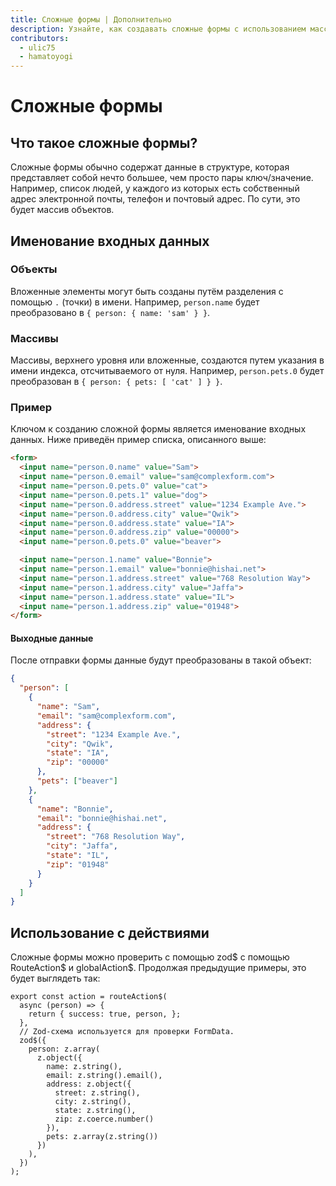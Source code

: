 ```yaml
---
title: Сложные формы | Дополнительно
description: Узнайте, как создавать сложные формы с использованием массивов и объектов.
contributors:
  - ulic75
  - hamatoyogi
---
```


# Сложные формы

## Что такое сложные формы?

Сложные формы обычно содержат данные в структуре, которая представляет собой нечто большее, чем просто пары ключ/значение. Например, список людей, у каждого из которых есть собственный адрес электронной почты, телефон и почтовый адрес. По сути, это будет массив объектов.

## Именование входных данных

### Объекты

Вложенные элементы могут быть созданы путём разделения с помощью `.` (точки) в имени. Например, `person.name` будет преобразовано в `{ person: { name: 'sam' } }`.

### Массивы

Массивы, верхнего уровня или вложенные, создаются путем указания в имени индекса, отсчитываемого от нуля. Например, `person.pets.0` будет преобразован в `{ person: { pets: [ 'cat' ] } }`.

### Пример

Ключом к созданию сложной формы является именование входных данных. Ниже приведён пример списка, описанного выше:

```html
<form>
  <input name="person.0.name" value="Sam">
  <input name="person.0.email" value="sam@complexform.com">
  <input name="person.0.pets.0" value="cat">
  <input name="person.0.pets.1" value="dog">
  <input name="person.0.address.street" value="1234 Example Ave.">
  <input name="person.0.address.city" value="Qwik">
  <input name="person.0.address.state" value="IA">
  <input name="person.0.address.zip" value="00000">
  <input name="person.0.pets.0" value="beaver">

  <input name="person.1.name" value="Bonnie">
  <input name="person.1.email" value="bonnie@hishai.net">
  <input name="person.1.address.street" value="768 Resolution Way">
  <input name="person.1.address.city" value="Jaffa">
  <input name="person.1.address.state" value="IL">
  <input name="person.1.address.zip" value="01948">
</form>
```

#### Выходные данные

После отправки формы данные будут преобразованы в такой объект:

```json
{
  "person": [
    {
      "name": "Sam",
      "email": "sam@complexform.com",
      "address": {
        "street": "1234 Example Ave.",
        "city": "Qwik",
        "state": "IA",
        "zip": "00000"
      },
      "pets": ["beaver"]
    },
    {
      "name": "Bonnie",
      "email": "bonnie@hishai.net",
      "address": {
        "street": "768 Resolution Way",
        "city": "Jaffa",
        "state": "IL",
        "zip": "01948"
      }
    }
  ]
}
```

## Использование с действиями

Сложные формы можно проверить с помощью zod$ с помощью RouteAction$ и globalAction$. Продолжая предыдущие примеры, это будет выглядеть так:

```tsx
export const action = routeAction$(
  async (person) => {
    return { success: true, person, };
  },
  // Zod-схема используется для проверки FormData.
  zod$({
    person: z.array(
      z.object({
        name: z.string(),
        email: z.string().email(),
        address: z.object({
          street: z.string(),
          city: z.string(),
          state: z.string(),
          zip: z.coerce.number()
        }),
        pets: z.array(z.string())
      })
    ),
  })
);
```
